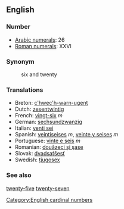 == English ==

=== Number ===

*[[w:Arabic Numerals|Arabic numerals]]: 26
*[[w:Roman numerals|Roman numerals]]: XXVI

=== Synonym ===
:six and twenty

=== Translations ===

*Breton: [[c'hwec'h-warn-ugent]]
*Dutch: [[zesentwintig]]
*French: [[vingt-six]] ''m''
*German: [[sechsundzwanzig]]
*Italian: [[venti sei]]
*Spanish: [[veintiseises]] ''m'', [[veinte y seises]] ''m''
*Portuguese: [[vinte e seis]] ''m''
*Romanian: [[douăzeci şi şase]]
*Slovak: [[dvadsaťšesť]]
*Swedish: [[tjugosex]]

=== See also ===

[[twenty-five]] [[twenty-seven]]

[[Category:English cardinal numbers]]